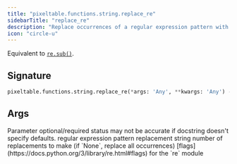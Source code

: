 ```yaml
---
title: "pixeltable.functions.string.replace_re"
sidebarTitle: "replace_re"
description: "Replace occurrences of a regular expression pattern with `repl`."
icon: "circle-u"
---
```

Equivalent to [`re.sub()`](https://docs.python.org/3/library/re.html#re.sub).


## Signature

```python
pixeltable.functions.string.replace_re(*args: 'Any', **kwargs: 'Any') -> "'exprs.FunctionCall'"
```

## Args

<Note>
Parameter optional/required status may not be accurate if docstring doesn't specify defaults.
</Note>

<ParamField path="pattern" type="string" required>
  regular expression pattern


</ParamField>

<ParamField path="repl" type="string" required>
  replacement string


</ParamField>

<ParamField path="n" type="string" required>
  number of replacements to make (if `None`, replace all occurrences)


</ParamField>

<ParamField path="flags" type="string" required>
  [flags](https://docs.python.org/3/library/re.html#flags) for the `re` module


</ParamField>

